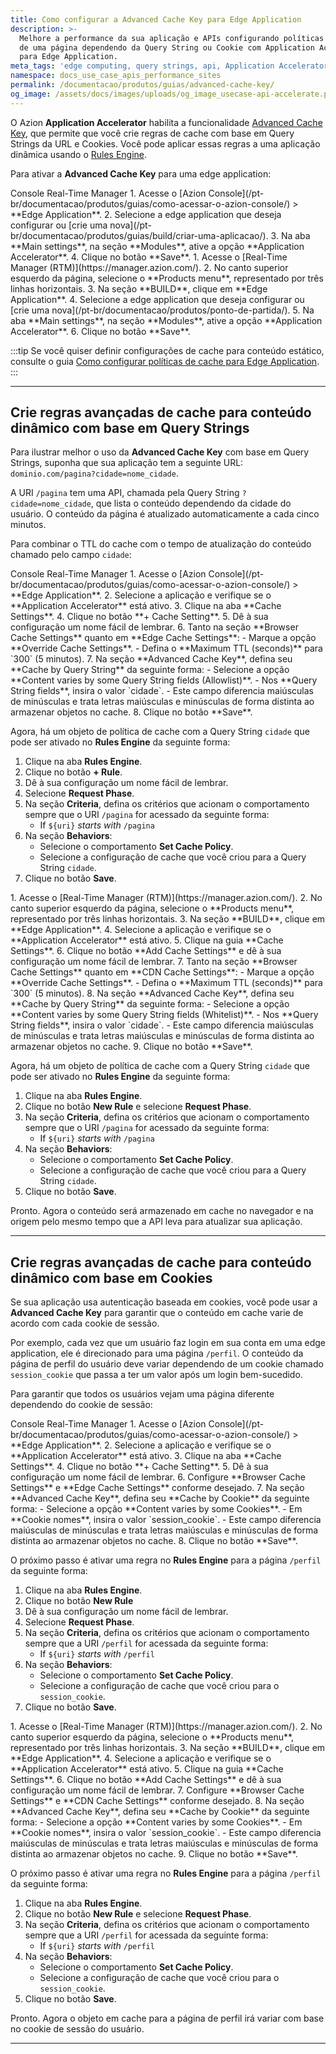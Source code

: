 ```yaml
---
title: Como configurar a Advanced Cache Key para Edge Application
description: >-
  Melhore a performance da sua aplicação e APIs configurando políticas de cache
  de uma página dependendo da Query String ou Cookie com Application Accelerator
  para Edge Application.
meta_tags: 'edge computing, query strings, api, Application Accelerator, cache'
namespace: docs_use_case_apis_performance_sites
permalink: /documentacao/produtos/guias/advanced-cache-key/
og_image: /assets/docs/images/uploads/og_image_usecase-api-accelerate.png
---
```



<InterfaceNote />

O Azion **Application Accelerator** habilita a funcionalidade [Advanced Cache Key](/pt-br/documentacao/produtos/build/edge-application/cache-settings/#advanced-cache-key), que permite que você crie regras de cache com base em Query Strings da URL e Cookies. Você pode aplicar essas regras a uma aplicação dinâmica usando o [Rules Engine](/pt-br/documentacao/produtos/build/edge-application/rules-engine/).

Para ativar a **Advanced Cache Key** para uma edge application:

<Tabs client:visible>
    <Fragment slot="tab.console">Console</Fragment>
    <Fragment slot="tab.rtm">Real-Time Manager</Fragment>

<Fragment slot="panel.console">
1. Acesse o [Azion Console](/pt-br/documentacao/produtos/guias/como-acessar-o-azion-console/) > **Edge Application**.
2. Selecione a edge application que deseja configurar ou [crie uma nova](/pt-br/documentacao/produtos/guias/build/criar-uma-aplicacao/).
3. Na aba **Main settings**, na seção **Modules**, ative a opção **Application Accelerator**.
4. Clique no botão **Save**.
</Fragment>

<Fragment slot="panel.rtm">
1. Acesse o [Real-Time Manager (RTM)](https://manager.azion.com/).
2. No canto superior esquerdo da página, selecione o **Products menu**, representado por três linhas horizontais.
3. Na seção **BUILD**, clique em **Edge Application**.
4. Selecione a edge application que deseja configurar ou [crie uma nova](/pt-br/documentacao/produtos/ponto-de-partida/).
5. Na aba **Main settings**, na seção **Modules**, ative a opção **Application Accelerator**.
6. Clique no botão **Save**.
</Fragment>

</Tabs>

:::tip
Se você quiser definir configurações de cache para conteúdo estático, consulte o guia [Como configurar políticas de cache para Edge Application](/pt-br/documentacao/produtos/guias/cache-settings/).
:::

---

## Crie regras avançadas de cache para conteúdo dinâmico com base em Query Strings

Para ilustrar melhor o uso da **Advanced Cache Key** com base em Query Strings, suponha que sua aplicação tem a seguinte URL: `dominio.com/pagina?cidade=nome_cidade`.

A URI `/pagina` tem uma API, chamada pela Query String `?cidade=nome_cidade`, que lista o conteúdo dependendo da cidade do usuário. O conteúdo da página é atualizado automaticamente a cada cinco minutos.

Para combinar o TTL do cache com o tempo de atualização do conteúdo chamado pelo campo `cidade`:

<Tabs client:visible>
    <Fragment slot="tab.console">Console</Fragment>
    <Fragment slot="tab.rtm">Real-Time Manager</Fragment>

<Fragment slot="panel.console">
1. Acesse o [Azion Console](/pt-br/documentacao/produtos/guias/como-acessar-o-azion-console/) > **Edge Application**.
2. Selecione a aplicação e verifique se o **Application Accelerator** está ativo.
3. Clique na aba **Cache Settings**.
4. Clique no botão **+ Cache Setting**.
5. Dê à sua configuração um nome fácil de lembrar.
6. Tanto na seção **Browser Cache Settings** quanto em **Edge Cache Settings**:
   - Marque a opção **Override Cache Settings**.
   - Defina o **Maximum TTL (seconds)** para `300` (5 minutos).
7. Na seção **Advanced Cache Key**, defina seu **Cache by Query String** da seguinte forma:
   - Selecione a opção **Content varies by some Query String fields (Allowlist)**.
   - Nos **Query String fields**, insira o valor `cidade`.
   - Este campo diferencia maiúsculas de minúsculas e trata letras maiúsculas e minúsculas de forma distinta ao armazenar objetos no cache.
8. Clique no botão **Save**.

Agora, há um objeto de política de cache com a Query String `cidade` que pode ser ativado no **Rules Engine** da seguinte forma:

1. Clique na aba **Rules Engine**.
2. Clique no botão **+ Rule**.
3. Dê à sua configuração um nome fácil de lembrar.
4. Selecione **Request Phase**.
5. Na seção **Criteria**, defina os critérios que acionam o comportamento sempre que o URI `/pagina` for acessado da seguinte forma:
   - If `${uri}` *starts with* `/pagina`
6. Na seção **Behaviors**:
   - Selecione o comportamento **Set Cache Policy**.
   - Selecione a configuração de cache que você criou para a Query String `cidade`.
7. Clique no botão **Save**.
</Fragment>

<Fragment slot="panel.rtm">
1. Acesse o [Real-Time Manager (RTM)](https://manager.azion.com/).
2. No canto superior esquerdo da página, selecione o **Products menu**, representado por três linhas horizontais.
3. Na seção **BUILD**, clique em **Edge Application**.
4. Selecione a aplicação e verifique se o **Application Accelerator** está ativo.
5. Clique na guia **Cache Settings**.
6. Clique no botão **Add Cache Settings** e dê à sua configuração um nome fácil de lembrar.
7. Tanto na seção **Browser Cache Settings** quanto em **CDN Cache Settings**:
   - Marque a opção **Override Cache Settings**.
   - Defina o **Maximum TTL (seconds)** para `300` (5 minutos).
8. Na seção **Advanced Cache Key**, defina seu **Cache by Query String** da seguinte forma:
   - Selecione a opção **Content varies by some Query String fields (Whitelist)**.
   - Nos **Query String fields**, insira o valor `cidade`.
   - Este campo diferencia maiúsculas de minúsculas e trata letras maiúsculas e minúsculas de forma distinta ao armazenar objetos no cache.
9. Clique no botão **Save**.

Agora, há um objeto de política de cache com a Query String `cidade` que pode ser ativado no **Rules Engine** da seguinte forma:

1. Clique na aba **Rules Engine**.
2. Clique no botão **New Rule** e selecione **Request Phase**.
3. Na seção **Criteria**, defina os critérios que acionam o comportamento sempre que o URI `/pagina` for acessado da seguinte forma:
   - If `${uri}` *starts with* `/pagina`
4. Na seção **Behaviors**:
   - Selecione o comportamento **Set Cache Policy**.
   - Selecione a configuração de cache que você criou para a Query String `cidade`.
5. Clique no botão **Save**.
</Fragment>

</Tabs>

Pronto. Agora o conteúdo será armazenado em cache no navegador e na origem pelo mesmo tempo que a API leva para atualizar sua aplicação.

---

## Crie regras avançadas de cache para conteúdo dinâmico com base em Cookies

Se sua aplicação usa autenticação baseada em cookies, você pode usar a **Advanced Cache Key** para garantir que o conteúdo em cache varie de acordo com cada cookie de sessão.

Por exemplo, cada vez que um usuário faz login em sua conta em uma edge application, ele é direcionado para uma página `/perfil`. O conteúdo da página de perfil do usuário deve variar dependendo de um cookie chamado `session_cookie` que passa a ter um valor após um login bem-sucedido.

Para garantir que todos os usuários vejam uma página diferente dependendo do cookie de sessão:

<Tabs client:visible>
    <Fragment slot="tab.console">Console</Fragment>
    <Fragment slot="tab.rtm">Real-Time Manager</Fragment>

<Fragment slot="panel.console">
1. Acesse o [Azion Console](/pt-br/documentacao/produtos/guias/como-acessar-o-azion-console/) > **Edge Application**.
2. Selecione a aplicação e verifique se o **Application Accelerator** está ativo.
3. Clique na aba **Cache Settings**.
4. Clique no botão **+ Cache Setting**.
5. Dê à sua configuração um nome fácil de lembrar.
6. Configure **Browser Cache Settings** e **Edge Cache Settings** conforme desejado.
7. Na seção **Advanced Cache Key**, defina seu **Cache by Cookie** da seguinte forma:
   - Selecione a opção **Content varies by some Cookies**.
   - Em **Cookie nomes**, insira o valor `session_cookie`.
   - Este campo diferencia maiúsculas de minúsculas e trata letras maiúsculas e minúsculas de forma distinta ao armazenar objetos no cache.
8. Clique no botão **Save**.

O próximo passo é ativar uma regra no **Rules Engine** para a página `/perfil` da seguinte forma:

1. Clique na aba **Rules Engine**.
2. Clique no botão **New Rule**
3. Dê à sua configuração um nome fácil de lembrar. 
4. Selecione **Request Phase**.
5. Na seção **Criteria**, defina os critérios que acionam o comportamento sempre que a URI `/perfil` for acessada da seguinte forma:
   - If `${uri}` *starts with* `/perfil`
6. Na seção **Behaviors**:
   - Selecione o comportamento **Set Cache Policy**.
   - Selecione a configuração de cache que você criou para o `session_cookie`.
7. Clique no botão **Save**.
</Fragment>

<Fragment slot="panel.rtm">
1. Acesse o [Real-Time Manager (RTM)](https://manager.azion.com/).
2. No canto superior esquerdo da página, selecione o **Products menu**, representado por três linhas horizontais.
3. Na seção **BUILD**, clique em **Edge Application**.
4. Selecione a aplicação e verifique se o **Application Accelerator** está ativo.
5. Clique na guia **Cache Settings**.
6. Clique no botão **Add Cache Settings** e dê à sua configuração um nome fácil de lembrar.
7. Configure **Browser Cache Settings** e **CDN Cache Settings** conforme desejado.
8. Na seção **Advanced Cache Key**, defina seu **Cache by Cookie** da seguinte forma:
   - Selecione a opção **Content varies by some Cookies**.
   - Em **Cookie nomes**, insira o valor `session_cookie`.
   - Este campo diferencia maiúsculas de minúsculas e trata letras maiúsculas e minúsculas de forma distinta ao armazenar objetos no cache.
9. Clique no botão **Save**.

O próximo passo é ativar uma regra no **Rules Engine** para a página `/perfil` da seguinte forma:

1. Clique na aba **Rules Engine**.
2. Clique no botão **New Rule** e selecione **Request Phase**.
3. Na seção **Criteria**, defina os critérios que acionam o comportamento sempre que a URI `/perfil` for acessada da seguinte forma:
   - If `${uri}` *starts with* `/perfil`
4. Na seção **Behaviors**:
   - Selecione o comportamento **Set Cache Policy**.
   - Selecione a configuração de cache que você criou para o `session_cookie`.
5. Clique no botão **Save**.
</Fragment>

</Tabs>

Pronto. Agora o objeto em cache para a página de perfil irá variar com base no cookie de sessão do usuário.

---

